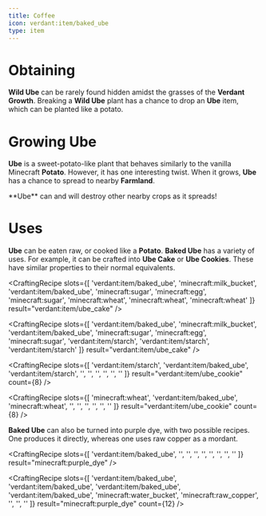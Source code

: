 ```yaml
---
title: Coffee
icon: verdant:item/baked_ube
type: item
---
```


# Obtaining

**Wild Ube** can be rarely found hidden amidst the grasses of the **Verdant Growth**. Breaking a **Wild Ube** plant has a chance to drop an **Ube** item, which can be planted like a potato.

<Asset width={128} height={128} location="verdant:item/wild_ube" title="Wild Ube" />

<Asset width={128} height={128} location="verdant:item/ube" title="Ube" />

<Asset width={128} height={128} location="verdant:item/baked_ube" title="Baked Ube" />

# Growing Ube

**Ube** is a sweet-potato-like plant that behaves similarly to the vanilla Minecraft **Potato**. However, it has one interesting twist. When it grows, **Ube** has a chance to spread to nearby **Farmland**. 

<Callout variant="warning">
		**Ube** can and will destroy other nearby crops as it spreads!
</Callout>


# Uses

**Ube** can be eaten raw, or cooked like a **Potato**. **Baked Ube** has a variety of uses. For example, it can be crafted into **Ube Cake** or **Ube Cookies**. These have similar properties to their normal equivalents.

<CraftingRecipe
    slots={[
        'verdant:item/baked_ube',
        'minecraft:milk_bucket', 
        'verdant:item/baked_ube',
        'minecraft:sugar',
        'minecraft:egg',
        'minecraft:sugar',
        'minecraft:wheat',
        'minecraft:wheat',
        'minecraft:wheat'
    ]}
    result="verdant:item/ube_cake"
/>

<CraftingRecipe
    slots={[
        'verdant:item/baked_ube',
        'minecraft:milk_bucket', 
        'verdant:item/baked_ube',
        'minecraft:sugar',
        'minecraft:egg',
        'minecraft:sugar',
        'verdant:item/starch',
        'verdant:item/starch',
        'verdant:item/starch'
    ]}
    result="verdant:item/ube_cake"
/>

<CraftingRecipe
    slots={[
        'verdant:item/starch',
        'verdant:item/baked_ube', 
        'verdant:item/starch',
        '',
        '',
        '',
        '',
        '',
        ''
    ]}
    result="verdant:item/ube_cookie"
		count={8}
/>

<CraftingRecipe
    slots={[
        'minecraft:wheat',
        'verdant:item/baked_ube', 
        'minecraft:wheat',
        '',
        '',
        '',
        '',
        '',
        ''
    ]}
    result="verdant:item/ube_cookie"
		count={8}
/>
 

**Baked Ube** can also be turned into purple dye, with two possible recipes. One produces it directly, whereas one uses raw copper as a mordant. 

<CraftingRecipe
    slots={[
        'verdant:item/baked_ube',
        '', 
        '',
        '',
        '',
        '',
        '',
        '',
        ''
    ]}
    result="minecraft:purple_dye"
/>

<CraftingRecipe
    slots={[
        'verdant:item/baked_ube',
        'verdant:item/baked_ube', 
        'verdant:item/baked_ube',
        'verdant:item/baked_ube',
        'minecraft:water_bucket',
        'minecraft:raw_copper',
        '',
        '',
        ''
    ]}
    result="minecraft:purple_dye"
		count={12}
/>
